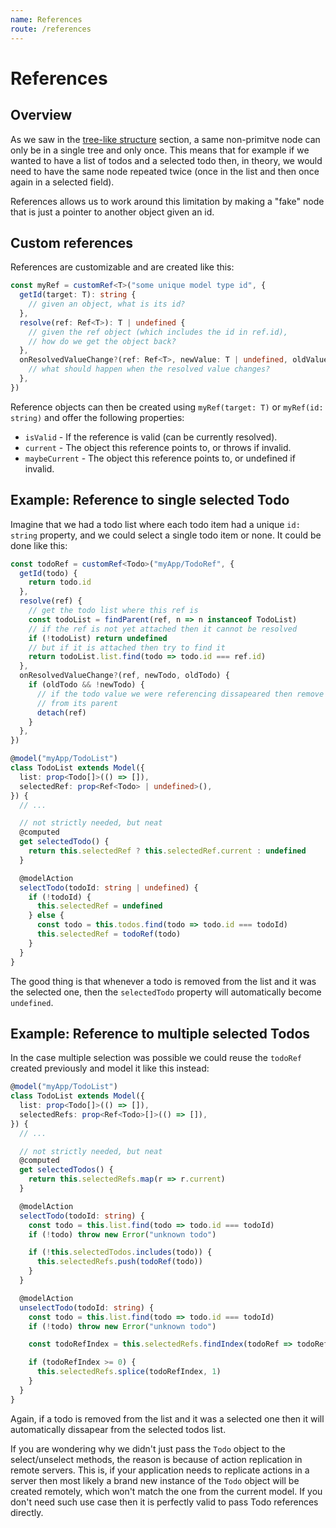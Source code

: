 ```yaml
---
name: References
route: /references
---
```


# References

## Overview

As we saw in the [tree-like structure](./treeLikeStructure) section, a same non-primitve node can only be in a single tree and only once.
This means that for example if we wanted to have a list of todos and a selected todo then, in theory, we would need to have the same node repeated twice (once in the list and then once again in a selected field).

References allows us to work around this limitation by making a "fake" node that is just a pointer to another object given an id.

## Custom references

References are customizable and are created like this:

```ts
const myRef = customRef<T>("some unique model type id", {
  getId(target: T): string {
    // given an object, what is its id?
  },
  resolve(ref: Ref<T>): T | undefined {
    // given the ref object (which includes the id in ref.id),
    // how do we get the object back?
  },
  onResolvedValueChange?(ref: Ref<T>, newValue: T | undefined, oldValue: T | undefined) {
    // what should happen when the resolved value changes?
  },
})
```

Reference objects can then be created using `myRef(target: T)` or `myRef(id: string)` and offer the following properties:

- `isValid` - If the reference is valid (can be currently resolved).
- `current` - The object this reference points to, or throws if invalid.
- `maybeCurrent` - The object this reference points to, or undefined if invalid.

## Example: Reference to single selected Todo

Imagine that we had a todo list where each todo item had a unique `id: string` property, and we could select a single todo item or none.
It could be done like this:

```ts
const todoRef = customRef<Todo>("myApp/TodoRef", {
  getId(todo) {
    return todo.id
  },
  resolve(ref) {
    // get the todo list where this ref is
    const todoList = findParent(ref, n => n instanceof TodoList)
    // if the ref is not yet attached then it cannot be resolved
    if (!todoList) return undefined
    // but if it is attached then try to find it
    return todoList.list.find(todo => todo.id === ref.id)
  },
  onResolvedValueChange?(ref, newTodo, oldTodo) {
    if (oldTodo && !newTodo) {
      // if the todo value we were referencing dissapeared then remove the reference
      // from its parent
      detach(ref)
    }
  },
})

@model("myApp/TodoList")
class TodoList extends Model({
  list: prop<Todo[]>(() => []),
  selectedRef: prop<Ref<Todo> | undefined>(),
}) {
  // ...

  // not strictly needed, but neat
  @computed
  get selectedTodo() {
    return this.selectedRef ? this.selectedRef.current : undefined
  }

  @modelAction
  selectTodo(todoId: string | undefined) {
    if (!todoId) {
      this.selectedRef = undefined
    } else {
      const todo = this.todos.find(todo => todo.id === todoId)
      this.selectedRef = todoRef(todo)
    }
  }
}
```

The good thing is that whenever a todo is removed from the list and it was the selected one, then the `selectedTodo` property will automatically become `undefined`.

## Example: Reference to multiple selected Todos

In the case multiple selection was possible we could reuse the `todoRef` created previously and model it like this instead:

```ts
@model("myApp/TodoList")
class TodoList extends Model({
  list: prop<Todo[]>(() => []),
  selectedRefs: prop<Ref<Todo>[]>(() => []),
}) {
  // ...

  // not strictly needed, but neat
  @computed
  get selectedTodos() {
    return this.selectedRefs.map(r => r.current)
  }

  @modelAction
  selectTodo(todoId: string) {
    const todo = this.list.find(todo => todo.id === todoId)
    if (!todo) throw new Error("unknown todo")

    if (!this.selectedTodos.includes(todo)) {
      this.selectedRefs.push(todoRef(todo))
    }
  }

  @modelAction
  unselectTodo(todoId: string) {
    const todo = this.list.find(todo => todo.id === todoId)
    if (!todo) throw new Error("unknown todo")

    const todoRefIndex = this.selectedRefs.findIndex(todoRef => todoRef.maybeCurrent === todo)

    if (todoRefIndex >= 0) {
      this.selectedRefs.splice(todoRefIndex, 1)
    }
  }
}
```

Again, if a todo is removed from the list and it was a selected one then it will automatically dissapear from the selected todos list.

If you are wondering why we didn't just pass the `Todo` object to the select/unselect methods, the reason is because of action replication in remote servers. This is, if your application needs to replicate actions in a server then most likely a brand new instance of the `Todo` object will be created remotely, which won't match the one from the current model. If you don't need such use case then it is perfectly valid to pass Todo references directly.
